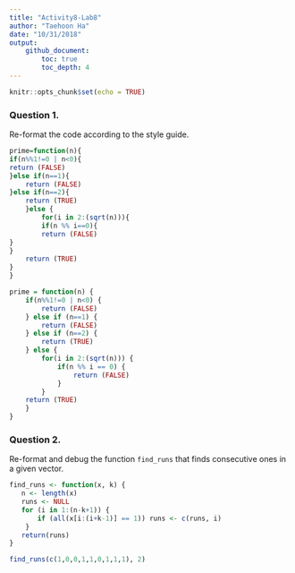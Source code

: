```yaml
---
title: "Activity8-Lab8"
author: "Taehoon Ha"
date: "10/31/2018"
output: 
    github_document:
        toc: true
        toc_depth: 4
---
```


```r
knitr::opts_chunk$set(echo = TRUE)
```

### Question 1.
Re-format the code according to the style guide.

```r
prime=function(n){ 
if(n%%1!=0 | n<0){ 
return (FALSE)
}else if(n==1){
    return (FALSE)
}else if(n==2){
    return (TRUE)
    }else {
        for(i in 2:(sqrt(n))){
        if(n %% i==0){
        return (FALSE)
}
}
    return (TRUE)
}
}
```

```r
prime = function(n) { 
    if(n%%1!=0 | n<0) { 
        return (FALSE)
    } else if (n==1) {
        return (FALSE)
    } else if (n==2) {
        return (TRUE)
    } else {
        for(i in 2:(sqrt(n))) {
            if(n %% i == 0) {
                return (FALSE)
            }
        } 
    return (TRUE)
    }
}
```

### Question 2.
Re-format and debug the function `find_runs` that finds consecutive ones in a given vector.
```r
find_runs <- function(x, k) {
   n <- length(x)
   runs <- NULL
   for (i in 1:(n-k+1)) {
       if (all(x[i:(i+k-1)] == 1)) runs <- c(runs, i)
    }
   return(runs)
}

find_runs(c(1,0,0,1,1,0,1,1,1), 2)
```

